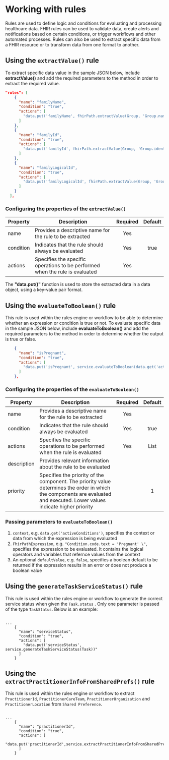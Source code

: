 # Working with rules

Rules are used to define logic and conditions for evaluating and processing healthcare data. FHIR rules can be used to validate data, create alerts and notifications based on certain conditions, or trigger workflows and other automated processes.
Rules can also be used to extract specific data from a FHIR resource or to transform data from one format to another.

## Using the `extractValue()` rule

To extract specific data value in the sample JSON below, include **extractValue()** and add the required parameters to the method in order to extract the required value.

``` json
"rules": [
    {
      "name": "familyName",
      "condition": "true",
      "actions": [
        "data.put('familyName', fhirPath.extractValue(Group, 'Group.name'))"
      ]
    },
    {
      "name": "familyId",
      "condition": "true",
      "actions": [
        "data.put('familyId', fhirPath.extractValue(Group, 'Group.identifier[0].value'))"
      ]
    },
    {
      "name": "familyLogicalId",
      "condition": "true",
      "actions": [
        "data.put('familyLogicalId', fhirPath.extractValue(Group, 'Group.id'))"
      ]
    }
  ],
```

### Configuring the properties of the `extractValue()`

|Property | Description | Required | Default |
|--|--|:--:|:--:|
name | Provides a descriptive name for the rule to be extracted | Yes | |
condition | Indicates that the rule should always be evaluated | Yes | true |
actions | Specifies the specific operations to be performed when the rule is evaluated | Yes | |

The **"data.put()"** function is used to store the extracted data in a data object, using a key-value pair format.

## Using the `evaluateToBoolean()` rule

This rule is used within the rules engine or workflow to be able to determine whether an expression or condition is true or not. To evaluate specific data in the sample JSON below, include **evaluateToBoolean()** and add the required parameters to the method in order to determine whether the output is true or false.

``` json
    {
      "name": "isPregnant",
      "condition": "true",
      "actions": [
        "data.put('isPregnant', service.evaluateToBoolean(data.get('activeConditions'), \"Condition.code.text = 'Pregnant' \", false))"
      ]  
    },
```   

### Configuring the properties of the `evaluateToBoolean()`

|Property | Description | Required | Default |
|--|--|:--:|:--:|
name | Provides a descriptive name for the rule to be extracted | Yes | |
condition | Indicates that the rule should always be evaluated | Yes | true |
actions | Specifies the specific operations to be performed when the rule is evaluated | Yes | List |
description | Provides relevant information about the rule to be evaluated | | |
priority | Specifies the priority of the component. The priority value determines the order in which the components are evaluated and executed. Lower values indicate higher priority | | 1 |

### Passing parameters to `evaluateToBoolean()`

1. `context`, e.g. `data.get('activeConditions')`, specifies the context or data from which the expression is being evaluated
2. `FhirPathExpression`, e.g. `"Condition.code.text = 'Pregnant' \"`, specifies the expression to be evaluated. It contains the logical operators and variables that refernce values from the context
3. An optional `defaultValue`, e.g. `false`, specifies a boolean default to be returned if the expression results in an error or does not produce a boolean value


## Using the `generateTaskServiceStatus()` rule

This rule is used within the rules engine or workflow to generate the correct service status when given the `Task.status` . Only one parameter is passed of the type `TaskStatus`. Below is an example:

```

...
    {
      "name": "serviceStatus",
      "condition": "true",
      "actions": [
        "data.put('serviceStatus', service.generateTaskServiceStatus(Task))"
      ]
    }
```

## Using the `extractPractitionerInfoFromSharedPrefs()` rule

This rule is used within the rules engine or workflow to extract `PractitionerId`, `PractitionerCareTeam`, `PractitionerOrganization` and `PractitionerLocation` from `Shared Preference`.

```

...
    {
      "name": "practitionerId",
      "condition": "true",
      "actions": [
         "data.put('practitionerId',service.extractPractitionerInfoFromSharedPrefs('PRACTITIONER_ID'))"
      ]
    }
```


